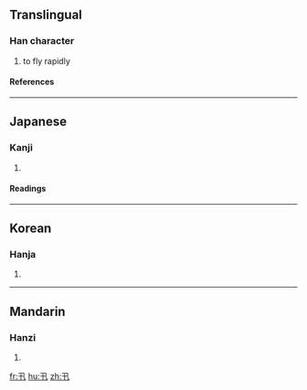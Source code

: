 ==Translingual==
===Han character===
{{Han char|rad=十|as=01|sn=3|four=|canj=弓十 (NJ)}}
# to fly rapidly
====References====
{{Han ref|kx=0155.180|dkj=02696|dj=0351.010|hdz=10050.030|uh=5342|ud=21314}}
----
==Japanese==
===Kanji===
{{ja-kanji|grade=|rs=十01}}
# {{defn|Japanese}} 
====Readings====
{{ja-readings|on=[[しん]] (shin)|kun=[[とぶ]] (tobu)}}
----
==Korean==
===Hanja===
{{ko-hanja|hangeul=신|rv=sin|mr=sin}}
# {{defn|Korean}}
----
==Mandarin==
===Hanzi===
{{cmn-hanzi|pin=[[xìn]] ([[xin4]])|wg=hsin<sup>4</sup>}}
# {{defn|Mandarin}}

[[fr:卂]]
[[hu:卂]]
[[zh:卂]]
